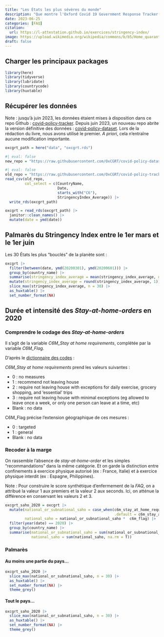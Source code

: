 ```yaml
---
title: "Les États les plus sévères du monde"
description: "Que montre l'Oxford Covid 19 Government Response Tracker ?"
date: 2023-06-25
categories: [FAQ]
citation: 
  url: https://l-attestation.github.io/exercices/stringency-index/ 
image: https://upload.wikimedia.org/wikipedia/commons/b/b5/Home_quarantine_stamp_BMC.jpg
draft: false
---
```


## Charger les principaux packages

```r
library(here)
library(tidyverse)
library(lubridate)
library(countrycode)
library(huxtable)
```

## Récupérer les données

Note : jusqu'à juin 2023, les données étaient mises à disposition dans ce repo Github : [covid-policy-tracker](https://github.com/OxCGRT/covid-policy-tracker). Depuis juin 2023, un nouveau repo abrite la version définitive des données : [covid-policy-dataset](https://github.com/OxCGRT/covid-policy-dataset). Lors de la rédaction du livre, nous avons utilisé le premier. *A priori*, cela n'entraîne aucune modification importante.

```r
oxcgrt_path = here("data", "oxcgrt.rds")
```

```r
#| eval: false
new_repo = "https://raw.githubusercontent.com/OxCGRT/covid-policy-dataset/main/data/OxCGRT_compact_national_v1.csv" # pour information
```

```r
#| eval: false
old_repo = "https://raw.githubusercontent.com/OxCGRT/covid-policy-tracker/master/data/OxCGRT_nat_latest.csv"
read_csv(old_repo,
         col_select = c(CountryName,
                        Date,
                        starts_with("C6"),
                        StringencyIndex_Average)) |>
  write_rds(oxcgrt_path)
```


```r
oxcgrt = read_rds(oxcgrt_path) |> 
  janitor::clean_names() |> 
  mutate(date = ymd(date))
```

## Palmarès du Stringency Index entre le 1er mars et le 1er juin

Les 30 États les plus "bouclés" de la planète sont : 

```r
oxcgrt |> 
  filter(between(date, ymd(20200301), ymd(20200601))) |> 
  group_by(country_name) |> 
  summarise(stringency_index_average = mean(stringency_index_average, na.rm = T)) |> 
  mutate(stringency_index_average = round(stringency_index_average, 1)) |> 
  slice_max(stringency_index_average, n = 30) |> 
  as_huxtable() |> 
  set_number_format(NA)
```

## Durée et intensité des *Stay-at-home-orders* en 2020

### Comprendre le codage des *Stay-at-home-orders*

Il s'agit de la variable *C6M_Stay at home requirements*, complétée par la variable *C6M_Flag*.

D'après le [dictionnaire des codes](https://github.com/OxCGRT/covid-policy-dataset/blob/main/documentation_and_codebook.md) :

*C6M_Stay at home requirements* prend les valeurs suivantes :

- 0 : no measures
- 1 : recommend not leaving house
- 2 : require not leaving house with exceptions for daily exercise, grocery shopping, and 'essential' trips
- 3 : require not leaving house with minimal exceptions (eg allowed to leave once a week, or only one person can leave at a time, etc)
- Blank : no data

C6M_Flag précise l'extension géographique de ces mesures :

- 0 : targeted
- 1 : general
- Blank : no data

### Recoder à la marge

On rassemble l'absence de *stay-at-home-order* et les simples "recommandations" dans la même catégorie. Et on garde la distinction entre confinements à exercice physique autorisé (ex : France, Italie) et à exercice physique interdit (ex : Espagne, Philippines). 

Note : Pour construire le score synthétique d'enfermement de la *FAQ*, on a attribué la valeur 1 aux premiers et la valeur 2 aux seconds. Ici, on atténue la différence en conservant les valeurs 2 et 3. 

```r
oxcgrt_saho_2020 = oxcgrt |> 
  mutate(national_or_subnational_saho = case_when(c6m_stay_at_home_requirements %in% 0:1 ~ 0,
                                                  .default = c6m_stay_at_home_requirements),
         national_saho = national_or_subnational_saho *  c6m_flag) |>
  filter(year(date) == 2020) |> 
  group_by(country_name) |> 
  summarise(national_or_subnational_saho = sum(national_or_subnational_saho, na.rm = T),
            national_saho = sum(national_saho, na.rm = T))
```

### Palmarès

#### Au moins une partie du pays...

```r
oxcgrt_saho_2020 |> 
  slice_max(national_or_subnational_saho, n = 30) |> 
  as_huxtable() |> 
  set_number_format(NA) |> 
  theme_grey()

```

#### Tout le pays...

```r
oxcgrt_saho_2020 |> 
  slice_max(national_or_subnational_saho, n = 30) |> 
  as_huxtable() |> 
  set_number_format(NA) |> 
  theme_grey()
```
